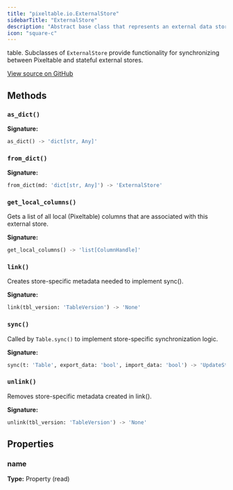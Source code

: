 ```yaml
---
title: "pixeltable.io.ExternalStore"
sidebarTitle: "ExternalStore"
description: "Abstract base class that represents an external data store that is linked to a Pixeltable"
icon: "square-c"
---
```


table. Subclasses of `ExternalStore` provide functionality for synchronizing between Pixeltable and stateful external stores.


<a href="https://github.com/pixeltable/pixeltable/blob/main/pixeltable/io/external_store.py#L17" target="_blank">View source on GitHub</a>

## Methods

### `as_dict()`

**Signature:**

```python
as_dict() -> 'dict[str, Any]'
```

### `from_dict()`

**Signature:**

```python
from_dict(md: 'dict[str, Any]') -> 'ExternalStore'
```

### `get_local_columns()`

Gets a list of all local (Pixeltable) columns that are associated with this external store.


**Signature:**

```python
get_local_columns() -> 'list[ColumnHandle]'
```

### `link()`

Creates store-specific metadata needed to implement sync().


**Signature:**

```python
link(tbl_version: 'TableVersion') -> 'None'
```

### `sync()`

Called by `Table.sync()` to implement store-specific synchronization logic.


**Signature:**

```python
sync(t: 'Table', export_data: 'bool', import_data: 'bool') -> 'UpdateStatus'
```

### `unlink()`

Removes store-specific metadata created in link().


**Signature:**

```python
unlink(tbl_version: 'TableVersion') -> 'None'
```

## Properties

### name

**Type:** Property (read)

